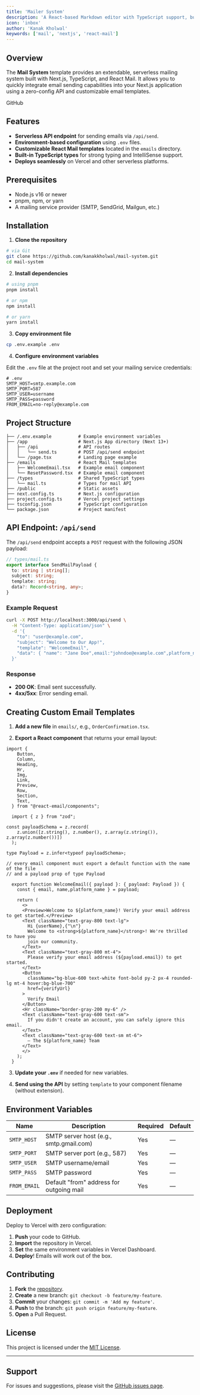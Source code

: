 ```yaml
---
title: 'Mailer System'
description: 'A React-based Markdown editor with TypeScript support, built with shadcn UI and Tailwind CSS.An extendable serverless mailing system with Nextjs and React mail'
icon: 'inbox'
author: 'Kanak Kholwal'
keywords: ['mail', 'nextjs', 'react-mail']
---
```


## Overview

The **Mail System** template provides an extendable, serverless mailing system built with Next.js, TypeScript, and React Mail. It allows you to quickly integrate email sending capabilities into your Next.js application using a zero-config API and customizable email templates.

<Link
  href="/images/">
  GitHub

</Link>

## Features

* **Serverless API endpoint** for sending emails via `/api/send`.
* **Environment-based configuration** using `.env` files.
* **Customizable React Mail templates** located in the `emails` directory.
* **Built-in TypeScript types** for strong typing and IntelliSense support.
* **Deploys seamlessly** on Vercel and other serverless platforms.

## Prerequisites

* Node.js v16 or newer
* pnpm, npm, or yarn
* A mailing service provider (SMTP, SendGrid, Mailgun, etc.)

## Installation

1. **Clone the repository**

```bash
# via Git
git clone https://github.com/kanakkholwal/mail-system.git
cd mail-system
```

2. **Install dependencies**

```bash
# using pnpm
pnpm install

# or npm
npm install

# or yarn
yarn install
```

3. **Copy environment file**

```bash
cp .env.example .env
```

4. **Configure environment variables**

Edit the `.env` file at the project root and set your mailing service credentials:

```dotenv
# .env
SMTP_HOST=smtp.example.com
SMTP_PORT=587
SMTP_USER=username
SMTP_PASS=password
FROM_EMAIL=no-reply@example.com
```

## Project Structure

```text
├── /.env.example          # Example environment variables
├── /app                   # Next.js App directory (Next 13+)
│   ├── /api               # API routes
│   │   └── send.ts        # POST /api/send endpoint
│   └── /page.tsx          # Landing page example
├── /emails                # React Mail templates
│   ├── WelcomeEmail.tsx   # Example email component
│   └── ResetPassword.tsx  # Example email component
├── /types                 # Shared TypeScript types
│   └── mail.ts            # Types for mail API
├── /public                # Static assets
├── next.config.ts         # Next.js configuration
├── project.config.ts      # Vercel project settings
├── tsconfig.json          # TypeScript configuration
└── package.json           # Project manifest
```

## API Endpoint: `/api/send`

The `/api/send` endpoint accepts a `POST` request with the following JSON payload:

```ts
// types/mail.ts
export interface SendMailPayload {
  to: string | string[];
  subject: string;
  template: string;
  data?: Record<string, any>;
}
```

### Example Request

```bash
curl -X POST http://localhost:3000/api/send \
  -H "Content-Type: application/json" \
  -d '{
    "to": "user@example.com",
    "subject": "Welcome to Our App!",
    "template": "WelcomeEmail",
    "data": { "name": "Jane Doe",email:"johndoe@example.com",platform_name:"Nexonauts" }
  }'
```

### Response

* **200 OK**: Email sent successfully.
* **4xx/5xx**: Error sending email.

## Creating Custom Email Templates

1. **Add a new file** in `emails/`, e.g., `OrderConfirmation.tsx`.

2. **Export a React component** that returns your email layout:

```tsx
import {
    Button,
    Column,
    Heading,
    Hr,
    Img,
    Link,
    Preview,
    Row,
    Section,
    Text,
  } from "@react-email/components";

  import { z } from "zod";

const payloadSchema = z.record(
    z.union([z.string(), z.number(), z.array(z.string()), z.array(z.number())])
  );

type Payload = z.infer<typeof payloadSchema>;

// every email component must export a default function with the name of the file
// and a payload prop of type Payload 

  export function WelcomeEmail({ payload }: { payload: Payload }) {
    const { email, name,platform_name } = payload;
  
    return (
      <>
      <Preview>Welcome to ${platform_name}! Verify your email address to get started.</Preview>
      <Text className="text-gray-800 text-lg">
        Hi {userName},{"\n"}
        Welcome to <strong>${platform_name}</strong>! We're thrilled to have you
        join our community.
      </Text>
      <Text className="text-gray-800 mt-4">
        Please verify your email address (${payload.email}) to get started.
      </Text>
      <Button
        className="bg-blue-600 text-white font-bold py-2 px-4 rounded-lg mt-4 hover:bg-blue-700"
        href={verifyUrl}
      >
        Verify Email
      </Button>
      <Hr className="border-gray-200 my-6" />
      <Text className="text-gray-600 text-sm">
        If you didn't create an account, you can safely ignore this email.
      </Text>
      <Text className="text-gray-600 text-sm mt-6">
        — The ${platform_name} Team
      </Text>
      </>
    );
  }
```

3. **Update your `.env`** if needed for new variables.

4. **Send using the API** by setting `template` to your component filename (without extension).

## Environment Variables

| Name         | Description                              | Required | Default |
| ------------ | ---------------------------------------- | -------- | ------- |
| `SMTP_HOST`  | SMTP server host (e.g., smtp.gmail.com)  | Yes      | —       |
| `SMTP_PORT`  | SMTP server port (e.g., 587)             | Yes      | —       |
| `SMTP_USER`  | SMTP username/email                      | Yes      | —       |
| `SMTP_PASS`  | SMTP password                            | Yes      | —       |
| `FROM_EMAIL` | Default "from" address for outgoing mail | Yes      | —       |

## Deployment

Deploy to Vercel with zero configuration:

1. **Push** your code to GitHub.
2. **Import** the repository in Vercel.
3. **Set** the same environment variables in Vercel Dashboard.
4. **Deploy**! Emails will work out of the box.

## Contributing

1. **Fork** the [repository](https://github.com/kanakkholwal/mail-system).
2. **Create** a new branch: `git checkout -b feature/my-feature`.
3. **Commit** your changes: `git commit -m 'Add my feature'`.
4. **Push** to the branch: `git push origin feature/my-feature`.
5. **Open** a Pull Request.

## License

This project is licensed under the [MIT License](https://opensource.org/licenses/MIT).

---

## Support

For issues and suggestions, please visit the [GitHub issues page](https://github.com/kanakkholwal/mail-system/issues).

